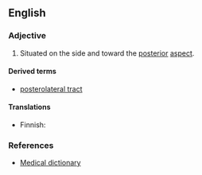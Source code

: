 ==English==

===Adjective===
{{en-adj|-}}

# {{anatomy}} Situated on the side and toward the [[posterior]] [[aspect]].

====Derived terms====
* [[posterolateral tract]]

====Translations====
{{trans-top|situated on the side and toward the posterior aspect}}
* Finnish: {{t-|fi|posterolateraalinen}}
{{trans-mid}}
{{trans-bottom}}

===References===
* [http://medical-dictionary.thefreedictionary.com/posterolateral Medical dictionary]